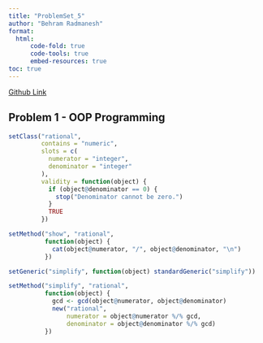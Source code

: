```yaml
---
title: "ProblemSet_5"
author: "Behram Radmanesh"
format: 
  html:
      code-fold: true
      code-tools: true
      embed-resources: true
toc: true
---
```


[Github Link](https://github.com/MediciPrime/STATS506/tree/main/ProblemSet_5)

## Problem 1 - OOP Programming

```r
setClass("rational",
         contains = "numeric",
         slots = c(
           numerator = "integer",
           denominator = "integer"
         ),
         validity = function(object) {
           if (object@denominator == 0) {
             stop("Denominator cannot be zero.")
           }
           TRUE
         })

setMethod("show", "rational",
          function(object) {
            cat(object@numerator, "/", object@denominator, "\n")
          })

setGeneric("simplify", function(object) standardGeneric("simplify"))

setMethod("simplify", "rational",
          function(object) {
            gcd <- gcd(object@numerator, object@denominator)
            new("rational",
                numerator = object@numerator %/% gcd,
                denominator = object@denominator %/% gcd)
          })
```

















